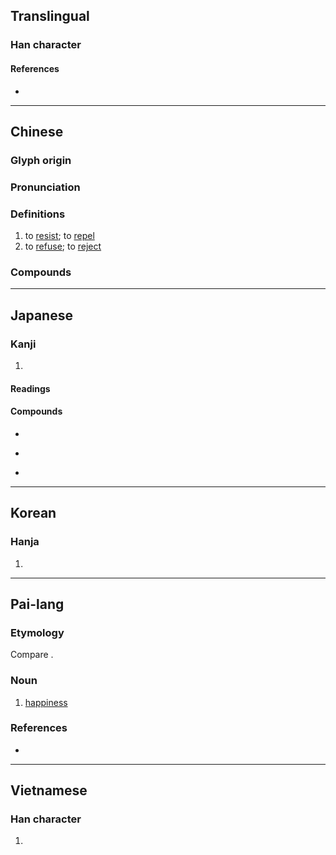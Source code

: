 {{character info}}
==Translingual==

===Han character===
{{Han char|rn=64|rad=手|as=05|asm++=04|sn=8|snm++=7|four=51017|canj=QSS|ids=⿰扌巨}}

====References====
* {{Han ref|kx=0425.120|dkj=11957|dj=0774.010|hdz=31835.010|uh=62D2|ud=25298|bh=A9DA|bd=43482}}

----

==Chinese==
{{zh-forms|alt=距,歫}}

===Glyph origin===
{{Han etym}}

===Pronunciation===
{{zh-pron
|m=jù
|c=keoi5
|h=pfs=khî;gd=ki1
|md=gé̤ṳ
|mn=qz:kǐr/tp,xm:kū/kh,zz:kī/jj,ph:kǐ
|mn-t=gu6
|w=
|mc=y
|oc=y
|cat=v
}}

===Definitions===
{{zh-hanzi}}

# to [[resist]]; to [[repel]]
# to [[refuse]]; to [[reject]]
#: {{zh-x|拒收|to refuse to accept}}

===Compounds===
{{zh-der|拒絕|拒簽|拒收|抗​拒|遭拒|拒載|拒食|拒捕|婉拒|抗拒性|斷然拒絕|來者不拒|前門拒虎，後門進狼|坦白從寬，抗拒從嚴|拒斥|不可抗拒|拒之門外|拒付|拒不接受|十動然拒|深閉固拒|撐拒|抵拒|拒接|拒腐防變|堅拒|峻拒|攀車拒輪|拒諫飾非|拒馬|扞拒|抗拒|拒守|拒卻|拒菸|拒用|投梭之拒|拒抗|拒虎進狼|拒塞|拒敵|拒繳|推拒|拒絕承付|拒毒|飾非拒諫|被拒}}

----

==Japanese==

===Kanji===
{{ja-kanji|grade=c|rs=手05}}

# {{rfdef|ja|sort=手05}}

====Readings====
{{ja-readings
|goon=ご
|kanon=きょ
|kun=こば-む, ふせ-ぐ
}}

====Compounds====
{{top3}}
* {{ja-r|拒否|きょひ}}
{{mid3}}
* {{ja-r|拒否権|きょひけん}}
{{mid3}}
* {{ja-r|拒絶|きょぜつ}}
{{bottom}}

----

==Korean==

===Hanja===
{{ko-hanja|hangeul=[[거]], [[구]]|eumhun=|rv=geo, gu|mr=kŏ, ku|y=ke, kwu}}

# {{rfdef|ko|sort=手05}}

----

==Pai-lang==

===Etymology===
Compare {{cog|bo|དགའ|t=delight}}.

===Noun===
{{head|tbq-plg|noun|tr=*gɨɑʔ|tr2=kyaʔ}}

# [[happiness]]

===References===
* {{cite-journal|title=Songs of the Bailang: A New Transcription with Etymological Commentary|last=Hill|first=Nathan W.|year=2017|journal=Bulletin de l'École française d'Extrême-Orient|volume=103|pages=386—429|url=https://www.persee.fr/doc/befeo_0336-1519_2017_num_103_1_6257}}

----

==Vietnamese==

===Han character===
{{vi-readings|reading=cự|rs=手05}}

# {{rfdef|vi|sort=手05}}
